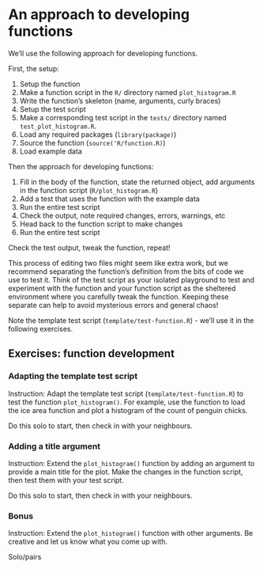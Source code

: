 # An approach to developing functions

We'll use the following approach for developing functions. 

First, the setup:

1. Setup the function
  1. Make a function script in the `R/` directory named `plot_histogram.R`
  1. Write the function's skeleton (name, arguments, curly braces)
1. Setup the test script
  1. Make a corresponding test script in the `tests/` directory named `test_plot_histogram.R`. 
  1. Load any required packages (`library(package)`)
  1. Source the function (`source('R/function.R)`)
  1. Load example data

Then the approach for developing functions:

1. Fill in the body of the function, state the returned object, add arguments in the function script (`R/plot_histogram.R`)
1. Add a test that uses the function with the example data
1. Run the entire test script
1. Check the output, note required changes, errors, warnings, etc
1. Head back to the function script to make changes
1. Run the entire test script

Check the test output, tweak the function, repeat!

This process of editing two files might seem like extra work, but we recommend separating the function's definition from the bits of code we use to test it. Think of the test script as your isolated playground to test and experiment with the function and your function script as the sheltered environment where you carefully tweak the function. Keeping these separate can help to avoid mysterious errors and general chaos!

Note the template test script (`template/test-function.R`) - we'll use it in the following exercises. 

## Exercises: function development

### Adapting the template test script 

Instruction: Adapt the template test script (`template/test-function.R`) to test the function `plot_histogram()`. For example, use the function to load the ice area function and plot a histogram of the count of penguin chicks. 

Do this solo to start, then check in with your neighbours. 

### Adding a title argument

Instruction: Extend the `plot_histogram()` function by adding an argument to provide a main title for the plot. Make the changes in the function script, then test them with your test script. 

Do this solo to start, then check in with your neighbours. 


### Bonus

Instruction: Extend the `plot_histogram()` function with other arguments. Be creative and let us know what you come up with. 

Solo/pairs